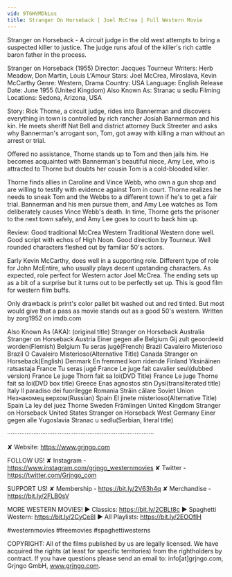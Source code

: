 ```yaml
---
vid: 9TGHVMDkLos
title: Stranger On Horseback | Joel McCrea | Full Western Movie
---
```


Stranger on Horseback - A circuit judge in the old west attempts to bring a suspected killer to justice. The judge runs afoul of the killer's rich cattle baron father in the process.

Stranger on Horseback (1955)
Director: Jacques Tourneur
Writers: Herb Meadow, Don Martin, Louis L'Amour
Stars: Joel McCrea, Miroslava, Kevin McCarthy
Genre: Western, Drama
Country: USA
Language: English
Release Date: June 1955 (United Kingdom)
Also Known As: Stranac u sedlu
Filming Locations: Sedona, Arizona, USA

Story:
Rick Thorne, a circuit judge, rides into Bannerman and discovers everything in town is controlled by rich rancher Josiah Bannerman and his kin. He meets sheriff Nat Bell and district attorney Buck Streeter and asks why Bannerman's arrogant son, Tom, got away with killing a man without an arrest or trial.

Offered no assistance, Thorne stands up to Tom and then jails him. He becomes acquainted with Bannerman's beautiful niece, Amy Lee, who is attracted to Thorne but doubts her cousin Tom is a cold-blooded killer.

Thorne finds allies in Caroline and Vince Webb, who own a gun shop and are willing to testify with evidence against Tom in court. Thorne realizes he needs to sneak Tom and the Webbs to a different town if he's to get a fair trial. Bannerman and his men pursue them, and Amy Lee watches as Tom deliberately causes Vince Webb's death. In time, Thorne gets the prisoner to the next town safely, and Amy Lee goes to court to back him up.

Review:
Good traditional McCrea Western
Traditional Western done well. Good script with echos of High Noon. Good direction by Tourneur. Well rounded characters fleshed out by familiar 50's actors.

Early Kevin McCarthy, does well in a supporting role. Different type of role for John McEntire, who usually plays decent upstanding characters. As expected, role perfect for Western actor Joel McCrea. The ending sets up as a bit of a surprise but it turns out to be perfectly set up. This is good film for western film buffs.

Only drawback is print's color pallet bit washed out and red tinted. But most would give that a pass as movie stands out as a good 50's western. Written by zorg1952 on imdb.com

Also Known As (AKA):
(original title) Stranger on Horseback
Australia Stranger on Horseback
Austria Einer gegen alle
Belgium Gij zult geoordeeld worden(Flemish)
Belgium Tu seras jugé(French)
Brazil Cavaleiro Misterioso
Brazil O Cavaleiro Misterioso(Alternative Title)
Canada Stranger on Horseback(English)
Denmark En fremmed kom ridende
Finland Yksinäinen ratsastaja
France Tu seras jugé
France Le juge fait cavalier seul(dubbed version)
France Le juge Thorn fait sa loi(DVD Title)
France Le juge Thorne fait sa loi(DVD box title)
Greece Enas agnostos stin Dysi(transliterated title)
Italy Il paradiso dei fuorilegge
Romania Străin călare
Soviet Union Незнакомец верхом(Russian)
Spain El jinete misterioso(Alternative Title)
Spain La ley del juez Thorne
Sweden Främlingen
United Kingdom Stranger on Horseback
United States Stranger on Horseback
West Germany Einer gegen alle
Yugoslavia Stranac u sedlu(Serbian, literal title)

····················································································

✘ Website: https://www.grjngo.com

FOLLOW US!
✘ Instagram - https://www.instagram.com/grjngo_westernmovies
✘ Twitter - https://twitter.com/Grjngo_com

SUPPORT US!
✘ Membership - https://bit.ly/2V63h4q
✘ Merchandise - https://bit.ly/2FLB0sV

MORE WESTERN MOVIES! 
► Classics: https://bit.ly/2CBLt8c 
► Spaghetti Western: https://bit.ly/2CyCe8I 
► All Playlists: https://bit.ly/2EOOfIH 

#westernmovies #freemovies #spaghettiwesterns

COPYRIGHT: All of the films published by us are legally licensed. We have acquired the rights (at least for specific territories) from the rightholders by contract. If you have questions please send an email to: info[at]grjngo.com, Grjngo GmbH, www.grjngo.com.